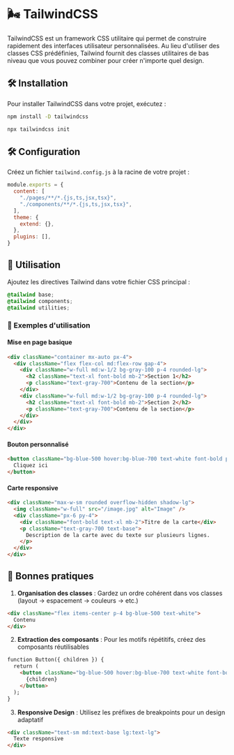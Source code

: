 
# 🌬️ TailwindCSS

TailwindCSS est un framework CSS utilitaire qui permet de construire rapidement des interfaces utilisateur personnalisées. Au lieu d'utiliser des classes CSS prédéfinies, Tailwind fournit des classes utilitaires de bas niveau que vous pouvez combiner pour créer n'importe quel design.

## 🛠️ Installation

Pour installer TailwindCSS dans votre projet, exécutez :


``` sh npm2yarn copy
npm install -D tailwindcss
```
``` sh copy
npx tailwindcss init
```

## 🛠️ Configuration

Créez un fichier `tailwind.config.js` à la racine de votre projet :


```js copy
module.exports = {
  content: [
    "./pages/**/*.{js,ts,jsx,tsx}",
    "./components/**/*.{js,ts,jsx,tsx}",
  ],
  theme: {
    extend: {},
  },
  plugins: [],
}
```

## 📘 Utilisation

Ajoutez les directives Tailwind dans votre fichier CSS principal :


``` css copy
@tailwind base;
@tailwind components;
@tailwind utilities;
```

### 📘 Exemples d'utilisation

#### Mise en page basique


``` html copy
<div className="container mx-auto px-4">
  <div className="flex flex-col md:flex-row gap-4">
    <div className="w-full md:w-1/2 bg-gray-100 p-4 rounded-lg">
      <h2 className="text-xl font-bold mb-2">Section 1</h2>
      <p className="text-gray-700">Contenu de la section</p>
    </div>
    <div className="w-full md:w-1/2 bg-gray-100 p-4 rounded-lg">
      <h2 className="text-xl font-bold mb-2">Section 2</h2>
      <p className="text-gray-700">Contenu de la section</p>
    </div>
  </div>
</div>
```

#### Bouton personnalisé


```html copy
<button className="bg-blue-500 hover:bg-blue-700 text-white font-bold py-2 px-4 rounded">
  Cliquez ici
</button>
```

#### Carte responsive


```html copy
<div className="max-w-sm rounded overflow-hidden shadow-lg">
  <img className="w-full" src="/image.jpg" alt="Image" />
  <div className="px-6 py-4">
    <div className="font-bold text-xl mb-2">Titre de la carte</div>
    <p className="text-gray-700 text-base">
      Description de la carte avec du texte sur plusieurs lignes.
    </p>
  </div>
</div>
```

## 🧪 Bonnes pratiques

1. **Organisation des classes** : Gardez un ordre cohérent dans vos classes (layout → espacement → couleurs → etc.)

```html copy
<div className="flex items-center p-4 bg-blue-500 text-white">
  Contenu
</div>
```

2. **Extraction des composants** : Pour les motifs répétitifs, créez des composants réutilisables

```html copy
function Button({ children }) {
  return (
    <button className="bg-blue-500 hover:bg-blue-700 text-white font-bold py-2 px-4 rounded">
      {children}
    </button>
  );
}
```

3. **Responsive Design** : Utilisez les préfixes de breakpoints pour un design adaptatif

```html copy
<div className="text-sm md:text-base lg:text-lg">
  Texte responsive
</div>
```
